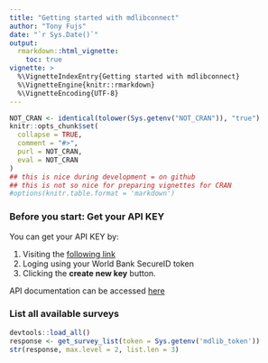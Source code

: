 ```yaml
---
title: "Getting started with mdlibconnect"
author: "Tony Fujs"
date: "`r Sys.Date()`"
output: 
  rmarkdown::html_vignette:
    toc: true
vignette: >
  %\VignetteIndexEntry{Getting started with mdlibconnect}
  %\VignetteEngine{knitr::rmarkdown}
  %\VignetteEncoding{UTF-8}
---
```


```r
NOT_CRAN <- identical(tolower(Sys.getenv("NOT_CRAN")), "true")
knitr::opts_chunk$set(
  collapse = TRUE,
  comment = "#>",
  purl = NOT_CRAN,
  eval = NOT_CRAN
)
## this is nice during development = on github
## this is not so nice for preparing vignettes for CRAN
#options(knitr.table.format = 'markdown')
```


### Before you start: Get your API KEY
You can get your API KEY by:   

1. Visiting the [following link](https://microdatalibqa.worldbank.org/index.php/auth/api_keys) 
1. Loging using your World Bank SecureID token
1. Clicking the __create new key__ button.

API documentation can be accessed [here](https://microdatalibqa.worldbank.org/apidocumentation/#api-Metadata-datafile_variables)

### List all available surveys
```r
devtools::load_all()
response <- get_survey_list(token = Sys.getenv('mdlib_token'))
str(response, max.level = 2, list.len = 3)

```



